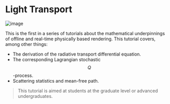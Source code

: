 # Light Transport

![image](/physics/light/Hand.jpg)

This is the first in a series of tutorials about the mathematical underpinnings of offline and real-time physically based rendering. This tutorial covers, among other things:

* The derivation of the radiative transport differential equation.
* The corresponding Lagrangian stochastic $$Q$$-process.
* Scattering statistics and mean-free path.

> This tutorial is aimed at students at the graduate level or advanced undergraduates.